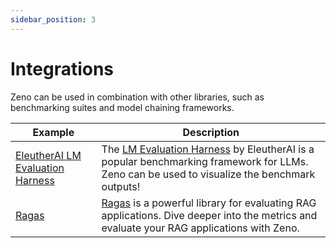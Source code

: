 ```yaml
---
sidebar_position: 3
---
```


# Integrations

Zeno can be used in combination with other libraries, such as benchmarking suites and model chaining frameworks.

| Example                                        | Description                                                                                                                                                                                       |
| ---------------------------------------------- | ------------------------------------------------------------------------------------------------------------------------------------------------------------------------------------------------- |
| [EleutherAI LM Evaluation Harness](./eleuther) | The [LM Evaluation Harness](https://github.com/EleutherAI/lm-evaluation-harness) by EleutherAI is a popular benchmarking framework for LLMs. Zeno can be used to visualize the benchmark outputs! |
| [Ragas](./ragas)                               | [Ragas](https://docs.ragas.io/en/latest/index.html) is a powerful library for evaluating RAG applications. Dive deeper into the metrics and evaluate your RAG applications with Zeno.             |
